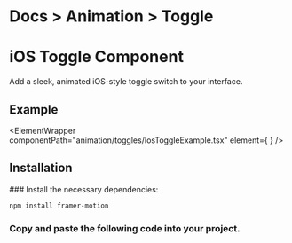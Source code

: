 
<h1 className="text-gray-800 dark:text-gray-200  text-[15px] mt-3 ">
  <span className="text-gray-500 ">Docs ></span>
  <span className="text-gray-500 ">Animation ></span> Toggle
</h1>

# iOS Toggle Component

Add a sleek, animated iOS-style toggle switch to your interface.

## Example

<ElementWrapper
  componentPath="animation/toggles/IosToggleExample.tsx"
  element={
    <ElementPreviewWrapper>
      <IosToggleExample />
    </ElementPreviewWrapper>
  }
/>

## Installation

<Steps>
### Install the necessary dependencies:

```bash copy
npm install framer-motion
```

### Copy and paste the following code into your project.

<CodeWrapper codePath="/animation/toggles/IosToggle.tsx" />

</Steps>
